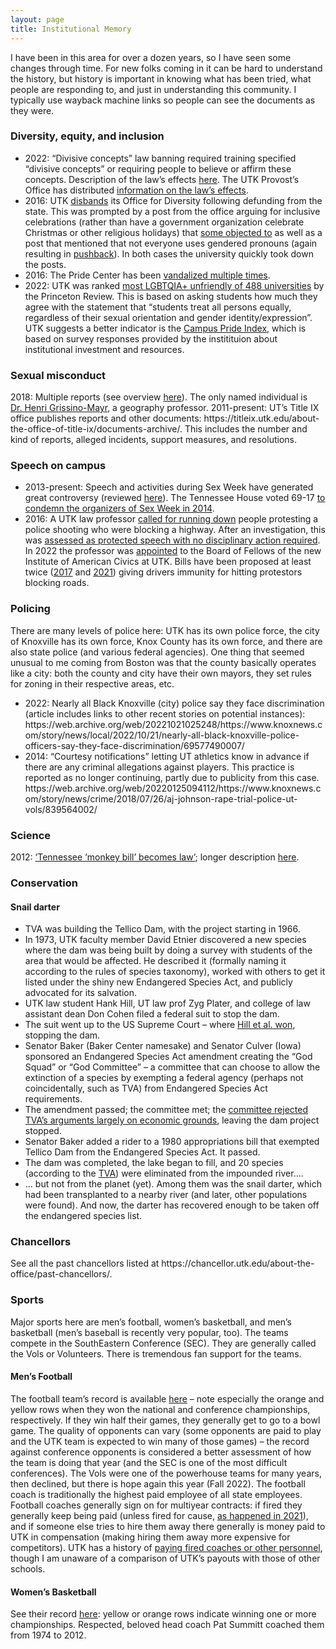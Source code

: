 ```yaml
---
layout: page
title: Institutional Memory
---
```


I have been in this area for over a dozen years, so I have seen some changes through time. For new folks coming in it can be hard to understand the history, but history is important in knowing what has been tried, what people are responding to, and just in understanding this community. I typically use wayback machine links so people can see the documents as they were. 

### Diversity, equity, and inclusion

* 2022: "Divisive concepts" law banning required training specified "divisive concepts" or requiring people to believe or affirm these concepts. Description of the law's effects [here](https://web.archive.org/web/20220519035635/https://www.knoxnews.com/story/news/education/2022/03/30/tennessee-divisive-concept-bill-bans-diversity-training-how-colleges-affected/9423990002/). The UTK Provost's Office has distributed [information on the law's effects](https://web.archive.org/web/20220422211107/https://provost.utk.edu/divisive-concepts-legislation/).
* 2016: UTK [disbands](https://archive.knoxnews.com/news/local/ut-disbands-diversity-office-eliminates-four-positions-334868cd-f50c-120d-e053-0100007fa864-380288111.html) its Office for Diversity following defunding from the state. This was prompted by a post from the office arguing for inclusive celebrations (rather than have a government organization celebrate Christmas or other religious holidays) that [some objected to](https://www.utdailybeacon.com/news/article_11f1ea26-9abf-11e5-b399-dbe3c1a90cb1.html) as well as a post that mentioned that not everyone uses gendered pronouns (again resulting in [pushback](https://www.insidehighered.com/news/2015/09/08/u-tennessee-withdraws-guide-pronouns-preferred-some-transgender-people)). In both cases the university quickly took down the posts.
* 2016: The Pride Center has been [vandalized multiple times](https://www.wbir.com/article/news/local/ut-pride-center-students-rally-after-flag-vandalism/51-316545664).
* 2022: UTK was ranked [most LGBTQIA+ unfriendly of 488 universities](https://www.wbir.com/article/news/education/ut-most-lgbtqia-unfriendly-university/51-9e1231c8-bb40-40ae-b9b4-0e22c1d609d5) by the Princeton Review. This is based on asking students how much they agree with the statement that "students treat all persons equally, regardless of their sexual orientation and gender identity/expression". UTK suggests a better indicator is the [Campus Pride Index](https://www.campusprideindex.org/campuses/details/197?campus=university-of-tennessee), which is based on survey responses provided by the institituion about institutional investment and resources.

### Sexual misconduct

2018: Multiple reports (see overview [here](https://academic-sexual-misconduct-database.org/incidents?query=&institution=896&role=All&position=All&discipline=All&outcome=All&status=All)). The only named individual is [Dr. Henri Grissino-Mayr](https://www.knoxnews.com/story/news/education/2018/09/27/ut-professor-sexual-misconduct-investigation-henri-grissino-mayer/1409473002/), a geography professor.
2011-present: UT's Title IX office publishes reports and other documents: https://titleix.utk.edu/about-the-office-of-title-ix/documents-archive/. This includes the number and kind of reports, alleged incidents, support measures, and resolutions.

### Speech on campus

* 2013-present: Speech and activities during Sex Week have generated great controversy (reviewed [here](https://web.archive.org/web/20201107232037/https://www.insidehighered.com/news/2019/02/22/moves-kill-ut-knoxvilles-sex-week-met-questions)). The Tennessee House voted 69-17 [to condemn the organizers of Sex Week in 2014](https://web.archive.org/web/20221021213603/https://www.utdailybeacon.com/news/sex-week-organizers-now-legally-condemned/article_b9f05d49-f511-536b-933f-dc73fd2eda79.html). 
* 2016: A UTK law professor [called for running down](https://web.archive.org/web/20220904182607/https://www.insidehighered.com/news/2016/09/23/u-tennessee-investigating-professor-and-popular-conservative-blogger-tweeting) people protesting a police shooting who were blocking a highway. After an investigation, this was [assessed as protected speech with no disciplinary action required](https://web.archive.org/web/20210418204516/https://law.utk.edu/2016/09/27/dean-statement/). In 2022 the professor was [appointed](https://web.archive.org/web/20220927203318/https://law.utk.edu/2022/09/01/ut-system-president-randy-boyd-appoints-law-professor-to-institute-of-american-civics-board/) to the Board of Fellows of the new Institute of American Civics at UTK. Bills have been proposed at least twice ([2017](https://web.archive.org/web/20220818021837/http://www.newschannel5.com/news/drivers-given-civil-immunity-for-hitting-protesters-under-proposed-bill) and [2021](https://web.archive.org/web/20220519222342/https://edition.cnn.com/2021/03/04/us/tennessee-anti-protest-bill-felony-trnd/index.html)) giving drivers immunity for hitting protestors blocking roads. 


### Policing

There are many levels of police here: UTK has its own police force, the city of Knoxville has its own force, Knox County has its own force, and there are also state police (and various federal agencies). One thing that seemed unusual to me coming from Boston was that the county basically operates like a city: both the county and city have their own mayors, they set rules for zoning in their respective areas, etc.

* 2022: Nearly all Black Knoxville (city) police say they face discrimination (article includes links to other recent stories on potential instances): https://web.archive.org/web/20221021025248/https://www.knoxnews.com/story/news/local/2022/10/21/nearly-all-black-knoxville-police-officers-say-they-face-discrimination/69577490007/
* 2014: "Courtesy notifications" letting UT athletics know in advance if there are any criminal allegations against players. This practice is reported as no longer continuing, partly due to publicity from this case. https://web.archive.org/web/20220125094112/https://www.knoxnews.com/story/news/crime/2018/07/26/aj-johnson-rape-trial-police-ut-vols/839564002/ 

### Science

2012: ['Tennessee ‘monkey bill’ becomes law'](https://www.nature.com/articles/nature.2012.10423); longer description [here](https://www.science.org/content/article/bill-allowing-teachers-challenge-evolution-passes-tennessee-house).

### Conservation

#### Snail darter

* TVA was building the Tellico Dam, with the project starting in 1966.
* In 1973, UTK faculty member David Etnier discovered a new species where the dam was being built by doing a survey with students of the area that would be affected. He described it (formally naming it according to the rules of species taxonomy), worked with others to get it listed under the shiny new Endangered Species Act, and publicly advocated for its salvation.
* UTK law student Hank Hill, UT law prof Zyg Plater, and college of law assistant dean Don Cohen filed a federal suit to stop the dam.
* The suit went up to the US Supreme Court – where [Hill et al. won](https://www.nytimes.com/1978/06/16/archives/high-court-bars-dam-reprieving-rare-fish-but-justices-hint-congress.html), stopping the dam.
* Senator Baker (Baker Center namesake) and Senator Culver (Iowa) sponsored an Endangered Species Act amendment creating the “God Squad” or “God Committee” – a committee that can choose to allow the extinction of a species by exempting a federal agency (perhaps not coincidentally, such as TVA) from Endangered Species Act requirements.
* The amendment passed; the committee met; the [committee rejected TVA’s arguments largely on economic grounds](https://www.washingtonpost.com/archive/politics/1979/01/27/dollars-darters-and-no-dam/05441f0b-8692-4ba5-bce5-57189ecc8e9c/), leaving the dam project stopped.
* Senator Baker added a rider to a 1980 appropriations bill that exempted Tellico Dam from the Endangered Species Act. It passed.
* The dam was completed, the lake began to fill, and 20 species (according to the [TVA](https://www.tva.com/about-tva/our-history/built-for-the-people/telling-the-story-of-tellico-it-s-complicated)) were eliminated from the impounded river….
* … but not from the planet (yet). Among them was the snail darter, which had been transplanted to a nearby river (and later, other populations were found). And now, the darter has recovered enough to be taken off the endangered species list.

### Chancellors

See all the past chancellors listed at https://chancellor.utk.edu/about-the-office/past-chancellors/. 

### Sports

Major sports here are men's football, women's basketball, and men's basketball (men's baseball is recently very popular, too). The teams compete in the SouthEastern Conference (SEC). They are generally called the Vols or Volunteers. There is tremendous fan support for the teams.

#### Men's Football

The football team's record is available [here](https://en.wikipedia.org/wiki/List_of_Tennessee_Volunteers_football_seasons) -- note especially the orange and yellow rows when they won the national and conference championships, respectively. If they win half their games, they generally get to go to a bowl game. The quality of opponents can vary (some opponents are paid to play and the UTK team is expected to win many of those games) -- the record against conference opponents is considered a better assessment of how the team is doing that year (and the SEC is one of the most difficult conferences). The Vols were one of the powerhouse teams for many years, then declined, but there is hope again this year (Fall 2022). The football coach is traditionally the highest paid employee of all state employees. Football coaches generally sign on for multiyear contracts: if fired they generally keep being paid (unless fired for cause, [as happened in 2021](https://web.archive.org/web/20221021222111/https://www.knoxnews.com/story/sports/college/university-of-tennessee/football/2021/01/18/jeremy-pruitt-fired-tennessee-football-coaching-search-vols/6413502002/)), and if someone else tries to hire them away there generally is money paid to UTK in compensation (making hiring them away more expensive for competitors). UTK has a history of [paying fired coaches or other personnel](https://web.archive.org/web/20211207094036/https://www.knoxnews.com/story/sports/columnists/university-of-tennessee/john-adams/2018/06/07/ut-vols-tennessee-football-phillip-fulmer-bruce-pearl-butch-jones-derek-dooley/665507002/), though I am unaware of a comparison of UTK's payouts with those of other schools. 

#### Women's Basketball

See their record [here](https://en.wikipedia.org/wiki/Tennessee_Lady_Volunteers_basketball#Season%E2%80%93by%E2%80%93season_results): yellow or orange rows indicate winning one or more championships. Respected, beloved head coach Pat Summitt coached them from 1974 to 2012.